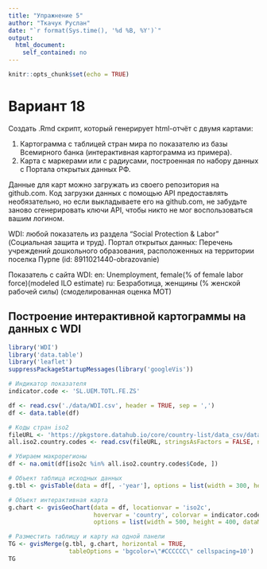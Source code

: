 ---
title: "Упражнение 5"
author: "Ткачук Руслан"
date: "`r format(Sys.time(), '%d %B, %Y')`"
output: 
  html_document: 
    self_contained: no
---

```{r setup, include=FALSE}
knitr::opts_chunk$set(echo = TRUE)
```

# Вариант 18

Создать .Rmd скрипт, который генерирует html-отчёт с двумя картами:

1. Картограмма с таблицей стран мира по показателю из базы Всемирного банка (интерактивная картограмма из примера).
2. Карта с маркерами или с радиусами, построенная по набору данных с Портала открытых данных РФ.

Данные для карт можно загружать из своего репозитория на github.com. Код загрузки данных  с  помощью  API  предоставлять  необязательно,  но  если  выкладываете  его  на github.com,  не  забудьте  заново  сгенерировать  ключи  API,  чтобы  никто  не  мог воспользоваться вашим логином.

WDI: любой показатель из раздела "Social Protection & Labor" (Социальная защита и труд). Портал открытых данных: Перечень учреждений дошкольного образования, расположенных на территории поселка Пурпе (id: 8911021440-obrazovanie)

Показатель с сайта WDI: en: Unemployment, female(% of female labor force)(modeled ILO estimate)
ru: Безработица, женщины (% женской рабочей силы) (смоделированная оценка МОТ)

## Построение интерактивной картограммы на данных с WDI

```{r, results='asis', cache=TRUE, warning=F, message=F}
library('WDI')
library('data.table')
library('leaflet')
suppressPackageStartupMessages(library('googleVis'))

# Индикатор показателя
indicator.code <- 'SL.UEM.TOTL.FE.ZS'

df <- read.csv('./data/WDI.csv', header = TRUE, sep = ',')
df <- data.table(df)

# Коды стран iso2
fileURL <- 'https://pkgstore.datahub.io/core/country-list/data_csv/data/d7c9d7cfb42cb69f4422dec222dbbaa8/data_csv.csv'
all.iso2.country.codes <- read.csv(fileURL, stringsAsFactors = FALSE, na.strings = '.')

# Убираем макрорегионы
df <- na.omit(df[iso2c %in% all.iso2.country.codes$Code, ])

# Объект таблица исходных данных
g.tbl <- gvisTable(data = df[, -'year'], options = list(width = 300, height = 400))

# Объект интерактивная карта
g.chart <- gvisGeoChart(data = df, locationvar = 'iso2c',
                        hovervar = 'country', colorvar = indicator.code,
                        options = list(width = 500, height = 400, dataMode = 'regions'))

# Разместить таблицу и карту на одной панели
TG <- gvisMerge(g.tbl, g.chart, horizontal = TRUE,
                 tableOptions = 'bgcolor=\"#CCCCCC\" cellspacing=10')
TG
```
